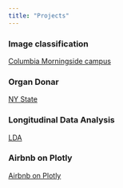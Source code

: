 ```yaml
---
title: "Projects"
---
```


<h3> Image classification </h3>
[Columbia Morningside campus](https://ysjbluemoon.github.io)




### Organ Donar
[NY State](https://jackyan0320.github.io/p8105_final_project/)

### Longitudinal Data Analysis
[LDA](images/LDA.pdf)

<h3> Airbnb on Plotly </h3>
[Airbnb on Plotly](plotly.html)


